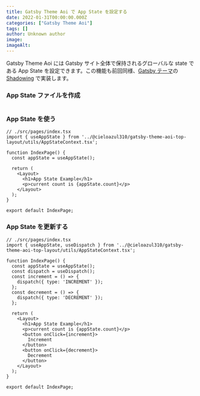 ```yaml
---
title: Gatsby Theme Aoi で App State を設定する
date: 2022-01-31T00:00:00.000Z
categories: ["Gatsby Theme Aoi"]
tags: []
author: Unknown author
image: 
imageAlt: 
---
```



Gatsby Theme Aoi には Gatsby サイト全体で保持されるグローバルな state である App State を設定できます。この機能も前回同様、[Gatsby テーマ]の [Shadowing] で実装します。

### App State ファイルを作成

```tsx
```

### App State を使う

```tsx
// ./src/pages/index.tsx
import { useAppState } from '../@cieloazul310/gatsby-theme-aoi-top-layout/utils/AppStateContext.tsx';

function IndexPage() {
  const appState = useAppState();

  return (
    <Layout>
      <h1>App State Example</h1>
      <p>current count is {appState.count}</p>
    </Layout>
  );
}

export default IndexPage;
```

### App State を更新する

```tsx
// ./src/pages/index.tsx
import { useAppState, useDispatch } from '../@cieloazul310/gatsby-theme-aoi-top-layout/utils/AppStateContext.tsx';

function IndexPage() {
  const appState = useAppState();
  const dispatch = useDispatch();
  const increment = () => {
    dispatch({ type: 'INCREMENT' });
  };
  const decrement = () => {
    dispatch({ type: 'DECREMENT' });
  };

  return (
    <Layout>
      <h1>App State Example</h1>
      <p>current count is {appState.count}</p>
      <button onClick={increment}>
        Increment
      </button>
      <button onClick={decrement}>
        Decrement
      </button>
    </Layout>
  );
}

export default IndexPage;
```

[Gatsby]: https://gatsbyjs.com/ "Gatsby"
[MUI]: https://mui.org/ "MUI"
[TypeScript]: https://typescriptlang.org/ "TypeScript"

[Gatsby テーマ]: https://gatsbyjs.com/docs/themes/ "Themes"
[Gatsby スターター]: https://www.gatsbyjs.com/docs/starters/ "Gatsby Starters"
[Shadowing]: https://www.gatsbyjs.com/docs/how-to/plugins-and-themes/shadowing/ "Shadowing in Gatsby Themes"
[Gatsby Link]: https://www.gatsbyjs.com/docs/reference/built-in-components/gatsby-link/ "Gatsby Link API"
